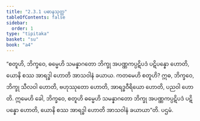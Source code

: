 ```yaml
---
title: "2.3.1 ပဓာနသုတ္တ"
tableOfContents: false
sidebar:
  order: 1
type: "tipitaka"
basket: "su"
book: "a4"
---
```



<DynamicBreadcrumb />

<Division number="71" book="a4">

<Paragraph number="523" book="a4">
“စတူဟိ, ဘိက္ခဝေ, ဓမ္မေဟိ သမန္နာဂတော ဘိက္ခု အပဏ္ဏကပ္ပဋိပဒံ ပဋိပန္နော ဟောတိ, ယောနိ စဿ အာရဒ္ဓါ ဟောတိ အာသဝါနံ ခယာယ. ကတမေဟိ စတူဟိ? ဣဓ, ဘိက္ခဝေ, ဘိက္ခု သီလဝါ ဟောတိ, ဗဟုဿုတော ဟောတိ, အာရဒ္ဓဝီရိယော ဟောတိ, ပညဝါ ဟောတိ. ဣမေဟိ ခေါ, ဘိက္ခဝေ, စတူဟိ ဓမ္မေဟိ သမန္နာဂတော ဘိက္ခု အပဏ္ဏကပ္ပဋိပဒံ ပဋိပန္နော ဟောတိ, ယောနိ စဿ အာရဒ္ဓါ ဟောတိ အာသဝါနံ ခယာယာ”တိ.

</Paragraph>
</Division>

<Paragraph number="524" type="center" book="a4">
ပဌမံ.
</Paragraph>